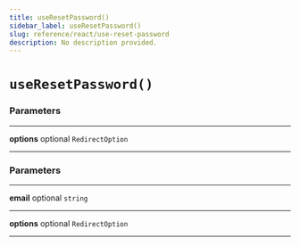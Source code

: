 ```yaml
---
title: useResetPassword()
sidebar_label: useResetPassword()
slug: reference/react/use-reset-password
description: No description provided.
---
```


# `useResetPassword()`

### Parameters

---

**<span className="parameter-name">options</span>** <span className="optional-status">optional</span> `RedirectOption`

---

### Parameters

---

**<span className="parameter-name">email</span>** <span className="optional-status">optional</span> `string`

---

**<span className="parameter-name">options</span>** <span className="optional-status">optional</span> `RedirectOption`

---
